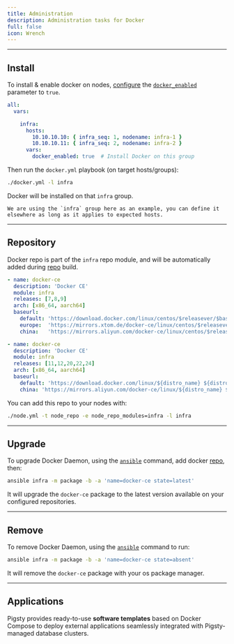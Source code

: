 ```yaml
---
title: Administration
description: Administration tasks for Docker
full: false
icon: Wrench
---
```






--------

## Install

To install & enable docker on nodes, [configure](/docs/docker/config) the [`docker_enabled`](/docs/docker/param#docker_enabled) parameter to `true`.

```yaml
all:
  vars:

    infra:
      hosts:
        10.10.10.10: { infra_seq: 1, nodename: infra-1 }
        10.10.10.11: { infra_seq: 2, nodename: infra-2 }
      vars:
        docker_enabled: true  # Install Docker on this group
```

Then run the `docker.yml` playbook (on target hosts/groups):

```bash
./docker.yml -l infra
```

Docker will be installed on that `infra` group.

<Callout title="infra is a placeholder" type="warn">

    We are using the `infra` group here as an example, you can define it elsewhere as long as it applies to expected hosts.

</Callout>


--------

## Repository

Docker repo is part of the `infra` repo module, and will be automatically added during [repo](/docs/infra) build.

```yaml tab="EL"
- name: docker-ce
  description: 'Docker CE'
  module: infra
  releases: [7,8,9]
  arch: [x86_64, aarch64]
  baseurl:
    default: 'https://download.docker.com/linux/centos/$releasever/$basearch/stable'
    europe:  'https://mirrors.xtom.de/docker-ce/linux/centos/$releasever/$basearch/stable'
    china:   'https://mirrors.aliyun.com/docker-ce/linux/centos/$releasever/$basearch/stable'
```
```yaml tab="Debian/Ubuntu"
- name: docker-ce
  description: 'Docker CE'
  module: infra
  releases: [11,12,20,22,24]
  arch: [x86_64, aarch64]
  baseurl:
    default: 'https://download.docker.com/linux/${distro_name} ${distro_codename} stable'
    china: 'https://mirrors.aliyun.com/docker-ce/linux/${distro_name} ${distro_codename} stable'
```

You can add this repo to your nodes with:

```bash
./node.yml -t node_repo -e node_repo_modules=infra -l infra
```


--------

## Upgrade

To upgrade Docker Daemon, using the [`ansible`](/docs/admin/ansible) command, add docker [repo](#repository), then:

```bash title="~/pigsty"
ansible infra -m package -b -a 'name=docker-ce state=latest'
```

It will upgrade the `docker-ce` package to the latest version available on your configured repositories.



--------

## Remove

To remove Docker Daemon, using the [`ansible`](/docs/admin/ansible) command to run:

```bash title="~/pigsty"
ansible infra -m package -b -a 'name=docker-ce state=absent'
```

It will remove the `docker-ce` package with your os package manager.

--------

## Applications

Pigsty provides ready-to-use **software templates** based on Docker Compose to deploy external applications
seamlessly integrated with Pigsty-managed database clusters.